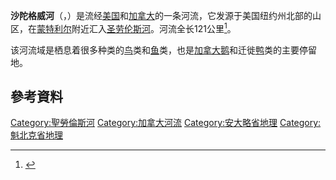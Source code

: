 {{About|美国河流}}{{About|加拿大河流}}

{{Geobox|River|category_hide=yes
<!-- *** Name section *** -->
| name                        = Chateauguay River
| native_name                 = 
| other_name                  = 
| other_name1                 =
<!-- *** Image *** --->
| image                       = 
| image_size                  = 
| image_caption               =
<!-- *** Country etc. *** -->
| country                     = {{CAN}}
| country1                    =
| region                      = 魁北克
| region1                     = 
| region_type                 = 省
| district                    =
| district1                   =
| city                        =
| city1                       =
<!-- *** Geography *** -->
| length                      = 121
| watershed                   = 2543
| discharge_location          = 
| discharge_average           = 
| discharge_max               = 
| discharge_min               = 
| discharge1_location         =
| discharge1_average          =
<!-- *** Source *** -->
| source_name                 = 
| source_location             = 
| source_district             = 
| source_region               = 
| source_state                = 
| source_country              =
| source_lat_d                = 
| source_lat_m                = 
| source_lat_s                =
| source_lat_NS               = 
| source_long_d               = 
| source_long_m               = 
| source_long_s               =
| source_long_EW              = 
| source_elevation            =
| source_length               =
<!-- *** Mouth *** -->
| mouth_name                  = [[圣劳伦斯河|圣劳伦斯河]]
| mouth_location              = [[蒙特利尔|蒙特利尔]]
| mouth_district              = 魁北克
| mouth_region                =
| mouth_state                 =
| mouth_country               =
| mouth_lat_d                 = 
| mouth_lat_m                 = 
| mouth_lat_s                 =
| mouth_lat_NS                = 
| mouth_long_d                = 
| mouth_long_m                = 
| mouth_long_s                =
| mouth_long_EW               = 
| mouth_elevation             =
<!-- *** Tributaries *** -->
| tributary_left              =
| tributary_left1             =
| tributary_right             =
| tributary_right1            =
<!-- *** Free fields *** -->
| free_name                   =
| free_value                  =
<!-- *** Map section *** -->
| map                         = 
| map_size                    = 
| map_caption                 = 
}}

'''沙陀格威河'''（{{lang-en|'''Chateauguay River'''}}，{{lang-fr|'''rivière Chateauguay'''}}）是流经[[美国|美国]]和[[加拿大|加拿大]]的一条河流，它发源于美国纽约州北部的山区，在[[蒙特利尔|蒙特利尔]]附近汇入[[圣劳伦斯河|圣劳伦斯河]]。河流全长121公里<ref name="Bape">{{Cite web
 |url=http://www.bape.gouv.qc.ca/sections/mandats/La%20Romaine/documents/DA42.pdf
 |title=Liste des rivières du Québec par ordre alphabétique - List of Quebec rivers in alphabetic order
 |language=fr
 |accessdate=June 8, 2015
 |archive-url=https://web.archive.org/web/20150923182211/http://www.bape.gouv.qc.ca/sections/mandats/La%20Romaine/documents/DA42.pdf
 |archive-date=2015-09-23
 |dead-url=yes
 }}</ref>。

该河流域是栖息着很多种类的[[鸟|鸟]]类和[[鱼|鱼]]类，也是[[加拿大|加拿大]][[鹅|鹅]]和迁徙[[鸭|鸭]]类的主要停留地。

==參考資料==
{{Reflist}}


{{Authority control}}
{{DEFAULTSORT:Ottawa}}

[[Category:聖勞倫斯河|Category:聖勞倫斯河]]
[[Category:加拿大河流|Category:加拿大河流]]
[[Category:安大略省地理|Category:安大略省地理]]
[[Category:魁北克省地理|Category:魁北克省地理]]